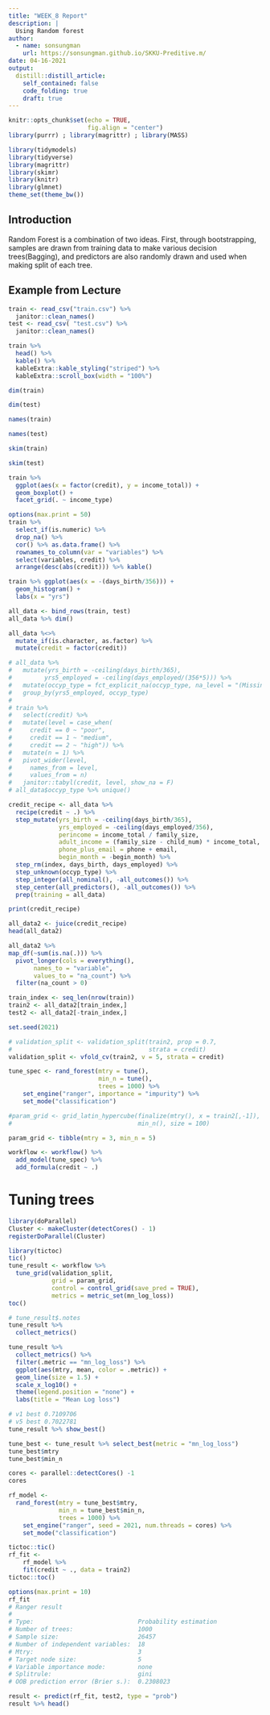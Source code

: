 ```yaml
---
title: "WEEK_8 Report"
description: |
  Using Random forest
author:
  - name: sonsungman
    url: https://sonsungman.github.io/SKKU-Preditive.m/
date: 04-16-2021
output:
  distill::distill_article:
    self_contained: false
    code_folding: true
    draft: true
---
```


```r
knitr::opts_chunk$set(echo = TRUE,
                      fig.align = "center")
library(purrr) ; library(magrittr) ; library(MASS)
```

```r
library(tidymodels)
library(tidyverse)
library(magrittr)
library(skimr)
library(knitr)
library(glmnet)
theme_set(theme_bw())
```

## Introduction

Random Forest is a combination of two ideas. First, through bootstrapping, samples are drawn from training data to make various decision trees(Bagging), and predictors are also randomly drawn and used when making split of each tree.

## Example from Lecture


```r
train <- read_csv("train.csv") %>% 
  janitor::clean_names()
test <- read_csv( "test.csv") %>%
  janitor::clean_names()
```



```r
train %>% 
  head() %>% 
  kable() %>% 
  kableExtra::kable_styling("striped") %>% 
  kableExtra::scroll_box(width = "100%")
```



```r
dim(train)
```

```r
dim(test)
```


```r
names(train)
```

```r
names(test)
```


```r
skim(train)
```


```r
skim(test)
```



```r
train %>%
  ggplot(aes(x = factor(credit), y = income_total)) +
  geom_boxplot() +
  facet_grid(. ~ income_type)
```


```r
options(max.print = 50)
train %>% 
  select_if(is.numeric) %>% 
  drop_na() %>% 
  cor() %>% as.data.frame() %>% 
  rownames_to_column(var = "variables") %>% 
  select(variables, credit) %>% 
  arrange(desc(abs(credit))) %>% kable()
```


```r
train %>% ggplot(aes(x = -(days_birth/356))) +
  geom_histogram() +
  labs(x = "yrs")
```



```r
all_data <- bind_rows(train, test)
all_data %>% dim()
```


```r
all_data %<>%
  mutate_if(is.character, as.factor) %>% 
  mutate(credit = factor(credit))

# all_data %>%
#   mutate(yrs_birth = -ceiling(days_birth/365),
#         yrs5_employed = -ceiling(days_employed/(356*5))) %>%
#   mutate(occyp_type = fct_explicit_na(occyp_type, na_level = "(Missing)")) %>% 
#   group_by(yrs5_employed, occyp_type)
# 
# train %>% 
#   select(credit) %>%
#   mutate(level = case_when(
#     credit == 0 ~ "poor",
#     credit == 1 ~ "medium",
#     credit == 2 ~ "high")) %>% 
#   mutate(n = 1) %>% 
#   pivot_wider(level,
#     names_from = level,
#     values_from = n)
#   janitor::tabyl(credit, level, show_na = F)
# all_data$occyp_type %>% unique()
```



```r
credit_recipe <- all_data %>% 
  recipe(credit ~ .) %>% 
  step_mutate(yrs_birth = -ceiling(days_birth/365),
              yrs_employed = -ceiling(days_employed/356),
              perincome = income_total / family_size,
              adult_income = (family_size - child_num) * income_total,
              phone_plus_email = phone + email,
              begin_month = -begin_month) %>% 
  step_rm(index, days_birth, days_employed) %>%
  step_unknown(occyp_type) %>% 
  step_integer(all_nominal(), -all_outcomes()) %>% 
  step_center(all_predictors(), -all_outcomes()) %>% 
  prep(training = all_data)

print(credit_recipe)
```



```r
all_data2 <- juice(credit_recipe)
head(all_data2)
```



```r
all_data2 %>%
map_df(~sum(is.na(.))) %>%
  pivot_longer(cols = everything(),
       names_to = "variable",
       values_to = "na_count") %>% 
  filter(na_count > 0)
```


```r
train_index <- seq_len(nrow(train))
train2 <- all_data2[train_index,]
test2 <- all_data2[-train_index,]
```



```r
set.seed(2021)

# validation_split <- validation_split(train2, prop = 0.7,
#                                      strata = credit)
validation_split <- vfold_cv(train2, v = 5, strata = credit)
```



```r
tune_spec <- rand_forest(mtry = tune(),
                         min_n = tune(),
                         trees = 1000) %>% 
    set_engine("ranger", importance = "impurity") %>%
    set_mode("classification")

#param_grid <- grid_latin_hypercube(finalize(mtry(), x = train2[,-1]),
#                                   min_n(), size = 100)

param_grid <- tibble(mtry = 3, min_n = 5)

```


```r
workflow <- workflow() %>%
  add_model(tune_spec) %>% 
  add_formula(credit ~ .)
```

# Tuning trees

```r
library(doParallel)
Cluster <- makeCluster(detectCores() - 1)
registerDoParallel(Cluster)

library(tictoc)
tic()
tune_result <- workflow %>% 
  tune_grid(validation_split,
            grid = param_grid,
            control = control_grid(save_pred = TRUE),
            metrics = metric_set(mn_log_loss))
toc()
```

```r
# tune_result$.notes
tune_result %>% 
  collect_metrics()
```


```r
tune_result %>%
  collect_metrics() %>%
  filter(.metric == "mn_log_loss") %>% 
  ggplot(aes(mtry, mean, color = .metric)) +
  geom_line(size = 1.5) +
  scale_x_log10() +
  theme(legend.position = "none") +
  labs(title = "Mean Log loss")
```

```r
# v1 best 0.7109706
# v5 best 0.7022781
tune_result %>% show_best()
```

```r
tune_best <- tune_result %>% select_best(metric = "mn_log_loss")
tune_best$mtry
tune_best$min_n
```


```r
cores <- parallel::detectCores() -1
cores

rf_model <- 
  rand_forest(mtry = tune_best$mtry,
              min_n = tune_best$min_n,
              trees = 1000) %>% 
    set_engine("ranger", seed = 2021, num.threads = cores) %>% 
    set_mode("classification")

tictoc::tic()
rf_fit <- 
    rf_model %>% 
    fit(credit ~ ., data = train2)
tictoc::toc()

options(max.print = 10)
rf_fit
# Ranger result
# 
# Type:                             Probability estimation 
# Number of trees:                  1000 
# Sample size:                      26457 
# Number of independent variables:  18 
# Mtry:                             3 
# Target node size:                 5 
# Variable importance mode:         none 
# Splitrule:                        gini 
# OOB prediction error (Brier s.):  0.2308023 
```


```r
result <- predict(rf_fit, test2, type = "prob")
result %>% head()
`````



